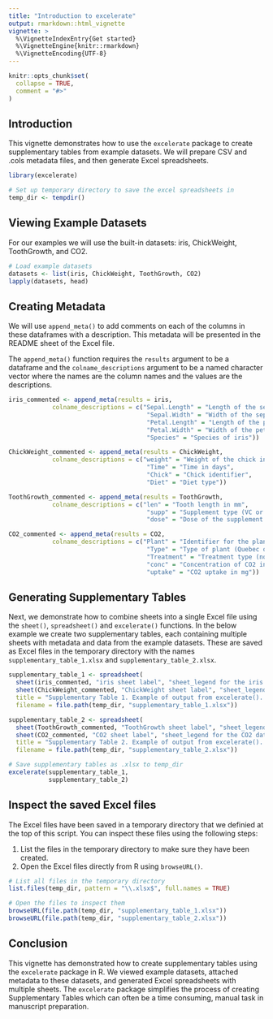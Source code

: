 ```yaml
---
title: "Introduction to excelerate"
output: rmarkdown::html_vignette
vignette: >
  %\VignetteIndexEntry{Get started}
  %\VignetteEngine{knitr::rmarkdown}
  %\VignetteEncoding{UTF-8}
---
```


```r
knitr::opts_chunk$set(
  collapse = TRUE,
  comment = "#>"
)
```

## Introduction
This vignette demonstrates how to use the `excelerate` package to create supplementary tables from example datasets. We will prepare CSV and .cols metadata files, and then generate Excel spreadsheets.

```r
library(excelerate)

# Set up temporary directory to save the excel spreadsheets in
temp_dir <- tempdir()
```

## Viewing Example Datasets
For our examples we will use the built-in datasets: iris, ChickWeight, ToothGrowth, and CO2.

```r
# Load example datasets
datasets <- list(iris, ChickWeight, ToothGrowth, CO2)
lapply(datasets, head)

```

## Creating Metadata

We will use `append_meta()` to add comments on each of the columns in these dataframes with a description.
This metadata will be presented in the README sheet of the Excel file.

The `append_meta()` function requires the `results` argument to be a dataframe and the `colname_descriptions` argument to be a named character vector where the names are the column names and the values are the descriptions.

```r
iris_commented <- append_meta(results = iris,
            colname_descriptions = c("Sepal.Length" = "Length of the sepal in cm",
                                      "Sepal.Width" = "Width of the sepal in cm",
                                      "Petal.Length" = "Length of the petal in cm",
                                      "Petal.Width" = "Width of the petal in cm",
                                      "Species" = "Species of iris"))

ChickWeight_commented <- append_meta(results = ChickWeight,
            colname_descriptions = c("weight" = "Weight of the chick in grams",
                                      "Time" = "Time in days",
                                      "Chick" = "Chick identifier",
                                      "Diet" = "Diet type"))

ToothGrowth_commented <- append_meta(results = ToothGrowth,
            colname_descriptions = c("len" = "Tooth length in mm",
                                      "supp" = "Supplement type (VC or OJ)",
                                      "dose" = "Dose of the supplement in mg"))

CO2_commented <- append_meta(results = CO2,
            colname_descriptions = c("Plant" = "Identifier for the plant",
                                      "Type" = "Type of plant (Quebec or Mississippi)",
                                      "Treatment" = "Treatment type (nonchilled or chilled)",
                                      "conc" = "Concentration of CO2 in uL/L",
                                      "uptake" = "CO2 uptake in mg"))
```

## Generating Supplementary Tables

Next, we demonstrate how to combine sheets into a single Excel file using the `sheet()`, `spreadsheet()` and `excelerate()` functions. In the below example we create two supplementary tables, each containing multiple sheets with metadata and data from the example datasets. These are saved as Excel files in the temporary directory with the names `supplementary_table_1.xlsx` and `supplementary_table_2.xlsx`.

```r
supplementary_table_1 <- spreadsheet(
  sheet(iris_commented, "iris sheet label", "sheet_legend for the iris dataset."),
  sheet(ChickWeight_commented, "ChickWeight sheet label", "sheet_legend for the ChickWeight dataset."),
  title = "Supplementary Table 1. Example of output from excelerate(). This is the legend_title passed to spreadsheet().",
  filename = file.path(temp_dir, "supplementary_table_1.xlsx"))

supplementary_table_2 <- spreadsheet(
  sheet(ToothGrowth_commented, "ToothGrowth sheet label", "sheet_legend for the ToothGrowth dataset."),
  sheet(CO2_commented, "CO2 sheet label", "sheet_legend for the CO2 dataset."),
  title = "Supplementary Table 2. Example of output from excelerate(). This is the legend_title passed to spreadsheet().",
  filename = file.path(temp_dir, "supplementary_table_2.xlsx"))

# Save supplementary tables as .xlsx to temp_dir
excelerate(supplementary_table_1,
           supplementary_table_2)
```

## Inspect the saved Excel files

The Excel files have been saved in a temporary directory that we definied at the top of this script. You can inspect these files using the following steps:

1. List the files in the temporary directory to make sure they have been created.
2. Open the Excel files directly from R using `browseURL()`.

```r
# List all files in the temporary directory
list.files(temp_dir, pattern = "\\.xlsx$", full.names = TRUE)

# Open the files to inspect them
browseURL(file.path(temp_dir, "supplementary_table_1.xlsx"))
browseURL(file.path(temp_dir, "supplementary_table_2.xlsx"))

```

## Conclusion

This vignette has demonstrated how to create supplementary tables using the `excelerate` package in R. We viewed example datasets, attached metadata to these datasets, and generated Excel spreadsheets with multiple sheets. The `excelerate` package simplifies the process of creating Supplementary Tables which can often be a time consuming, manual task in manuscript preparation.

